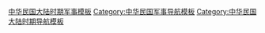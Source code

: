 [[Category:中华民国大陆时期军事模板|]]
[[Category:中华民国军事导航模板|Category:中华民国军事导航模板]]
[[Category:中华民国大陆时期导航模板|Category:中华民国大陆时期导航模板]]